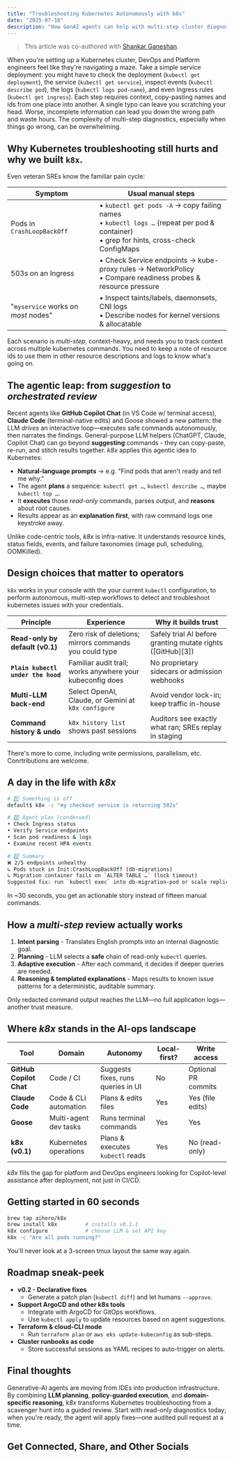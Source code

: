 ```yaml
---
title: "Troubleshooting Kubernetes Autonomously with k8x"
date: "2025-07-18"
description: "How GenAI agents can help with multi-step cluster diagnostics on Kubernetes"
---
```


> This article was co-authored with [Shankar Ganeshan](https://www.linkedin.com/in/shankar-ganesan-653226a/).

When you're setting up a Kubernetes cluster, DevOps and Platform engineers feel like they're navigating a maze. Take a simple service deployment: you might have to check the deployment (`kubectl get deployment`), the service (`kubectl get service`), inspect events (`kubectl describe pod`), the logs (`kubectl logs pod-name`), and even Ingress rules (`kubectl get ingress`). Each step requires context, copy-pasting names and ids from one place into another. A single typo can leave you scratching your head. Worse, incomplete information can lead you down the wrong path and waste hours. The complexity of multi-step diagnostics, especially when things go wrong, can be overwhelming.

## Why Kubernetes troubleshooting still hurts and why we built `k8x`.

Even veteran SREs know the familiar pain cycle:

| Symptom                             | Usual manual steps                                                                                                                                  |
| ----------------------------------- | --------------------------------------------------------------------------------------------------------------------------------------------------- |
| Pods in `CrashLoopBackOff`          | • `kubectl get pods -A` → copy failing names <br /> • `kubectl logs …` (repeat per pod & container) <br /> • grep for hints, cross-check ConfigMaps |
| 503s on an Ingress                  | • Check Service endpoints → kube-proxy rules → NetworkPolicy <br /> • Compare readiness probes & resource pressure                                  |
| "`myservice` works on _most_ nodes" | • Inspect taints/labels, daemonsets, CNI logs <br /> • Describe nodes for kernel versions & allocatable                                             |

Each scenario is _multi-step_, context-heavy, and needs you to track context across multiple kubernetes commands.
You need to keep a note of resource ids to use them in other resource descriptions and logs to know what's going on.

## The agentic leap: from _suggestion_ to _orchestrated review_

Recent agents like **GitHub Copilot Chat** (in VS Code w/ terminal access), **Claude Code** (terminal-native edits) and Goose showed a new pattern: the LLM _drives_ an interactive loop—executes safe commands autonomously, then narrates the findings.
General-purpose LLM helpers (ChatGPT, Claude, Copilot Chat) can go beyond **suggesting** commands - they can copy-paste, re-run, and stitch results together.
_k8x_ applies this agentic idea to Kubernetes:

- **Natural-language prompts** → e.g. "Find pods that aren't ready and tell me why."
- The agent **plans** a sequence: `kubectl get …`, `kubectl describe …`, maybe `kubectl top …`.
- It **executes** those _read-only_ commands, parses output, and **reasons** about root causes.
- Results appear as an **explanation first**, with raw command logs one keystroke away.

Unlike code-centric tools, _k8x_ is infra-native. It understands resource kinds, status fields, events, and failure taxonomies (image pull, scheduling, OOMKilled).

## Design choices that matter to operators

`k8x` works in your console with the your current `kubectl` configuration, to perform autonomous, multi-step workflows to detect and troubleshoot kubernetes issues with your credentials.

| Principle                          | Experience                                                | Why it builds trust                                         |
| ---------------------------------- | --------------------------------------------------------- | ----------------------------------------------------------- |
| **Read-only by default (v0.1)**    | Zero risk of deletions; mirrors commands you could type   | Safely trial AI before granting mutate rights ([GitHub][3]) |
| **`Plain kubectl under the hood`** | Familiar audit trail; works anywhere your kubeconfig does | No proprietary sidecars or admission webhooks               |
| **Multi-LLM back-end**             | Select OpenAI, Claude, or Gemini at `k8x configure`       | Avoid vendor lock-in; keep traffic in-house                 |
| **Command history & undo**         | `k8x history list` shows past sessions                    | Auditors see exactly what ran; SREs replay in staging       |

There's more to come, including write permissions, parallelism, etc. Conrtributions are welcome.

## A day in the life with _k8x_

```bash
# 1️⃣ Something is off
default$ k8x -c "my checkout service is returning 502s"

# 2️⃣ Agent plan (condensed)
• Check Ingress status
• Verify Service endpoints
• Scan pod readiness & logs
• Examine recent HPA events

# 3️⃣ Summary
❌ 2/5 endpoints unhealthy
↳ Pods stuck in Init:CrashLoopBackOff (db-migrations)
↳ Migration container fails on `ALTER TABLE …` (lock timeout)
Suggested fix: run `kubectl exec` into db-migration-pod or scale replicas to 0/1 to release lock
```

In ~30 seconds, you get an actionable story instead of fifteen manual commands.

## How a _multi-step_ review actually works

1. **Intent parsing** - Translates English prompts into an internal diagnostic goal.
2. **Planning** - LLM selects a **safe** chain of read-only `kubectl` queries.
3. **Adaptive execution** - After each command, it decides if deeper queries are needed.
4. **Reasoning & templated explanations** - Maps results to known issue patterns for a deterministic, auditable summary.

Only redacted command output reaches the LLM—no full application logs—another trust measure.

## Where _k8x_ stands in the AI-ops landscape

| Tool                    | Domain                | Autonomy                           | Local-first? | Write access        |
| ----------------------- | --------------------- | ---------------------------------- | ------------ | ------------------- |
| **GitHub Copilot Chat** | Code / CI             | Suggests fixes, runs queries in UI | No           | Optional PR commits |
| **Claude Code**         | Code & CLI automation | Plans & edits files                | Yes          | Yes (file edits)    |
| **Goose**               | Multi-agent dev tasks | Runs terminal commands             | Yes          | Yes                 |
| **k8x (v0.1)**          | Kubernetes operations | Plans & executes `kubectl` reads   | Yes          | No (read-only)      |

_k8x_ fills the gap for platform and DevOps engineers looking for Copilot-level assistance after deployment, not just in CI/CD.

## Getting started in 60 seconds

```bash
brew tap aihero/k8x
brew install k8x         # installs v0.1.1
k8x configure            # choose LLM & set API key
k8x -c "Are all pods running?"
```

You'll never look at a 3-screen tmux layout the same way again.

## Roadmap sneak-peek

- **v0.2 - Declarative fixes**
  - Generate a patch plan (`kubectl diff`) and let humans `--approve`.
- **Support ArgoCD and other k8s tools**
  - Integrate with ArgoCD for GitOps workflows.
  - Use `kubectl apply` to update resources based on agent suggestions.
- **Terraform & cloud-CLI mode**
  - Run `terraform plan` or `aws eks update-kubeconfig` as sub-steps.
- **Cluster runbooks as code**
  - Store successful sessions as YAML recipes to auto-trigger on alerts.

## Final thoughts

Generative-AI agents are moving from IDEs into production infrastructure. By combining **LLM planning**, **policy-guarded execution**, and **domain-specific reasoning**, _k8x_ transforms Kubernetes troubleshooting from a scavenger hunt into a guided review. Start with read-only diagnostics today; when you're ready, the agent will apply fixes—one audited pull request at a time.

## Get Connected, Share, and Other Socials

<CardGroup cols={2}>
  <Card title="Share on LinkedIn" href="http://www.linkedin.com/shareArticle?mini=true&url=https://blog.elevate.do/mcp/deep-research/specs0.2">
    
  </Card>
  <Card title="Share on X/Twitter" href="https://twitter.com/intent/tweet?url=https://blog.elevate.do/mcp/deep-research/specs0.2">
    
  </Card>
  <Card title="Have thoughts? I'd love to chat!" href="https://calendar.app.google/a5e29gFgjHRiKaPV9">
    
  </Card>
  <Card title="More about Rahul and Elevate.do" href="https://elevate.do">
    
  </Card>
  <Card title="Follow Rahul on LinkedIn" href="https://www.linkedin.com/in/rparundekar/">
    
  </Card>
  <Card title="Follow Rahul on Twitter/X" href="https://x.com/RahulParundekar">
    
  </Card>
</CardGroup>